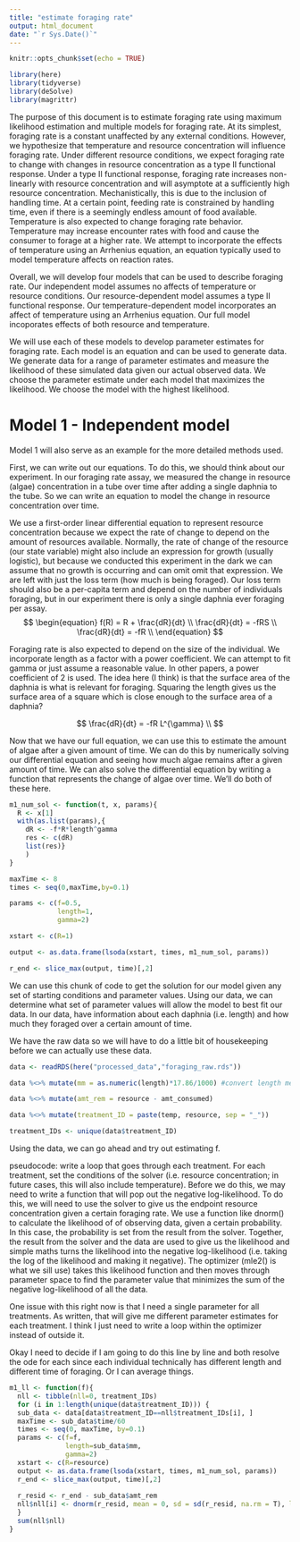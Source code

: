 ```yaml
---
title: "estimate foraging rate"
output: html_document
date: "`r Sys.Date()`"
---
```


```r
knitr::opts_chunk$set(echo = TRUE)
```

```r
library(here)
library(tidyverse)
library(deSolve)
library(magrittr)

```


The purpose of this document is to estimate foraging rate using maximum likelihood estimation and multiple models for foraging rate. At its simplest, foraging rate is a constant unaffected by any external conditions. However, we hypothesize that temperature and resource concentration will influence foraging rate. Under different resource conditions, we expect foraging rate to change with changes in resource concentration as a type II functional response. Under a type II functional response, foraging rate increases non-linearly with resource concentration and will asymptote at a sufficiently high resource concentration. Mechanistically, this is due to the inclusion of handling time. At a certain point, feeding rate is constrained by handling time, even if there is a seemingly endless amount of food available. Temperature is also expected to change foraging rate behavior. Temperature may increase encounter rates with food and cause the consumer to forage at a higher rate. We attempt to incorporate the effects of temperature using an Arrhenius equation, an equation typically used to model temperature affects on reaction rates. 

Overall, we will develop four models that can be used to describe foraging rate. Our independent model assumes no affects of temperature or resource conditions. Our resource-dependent model assumes a type II functional response. Our temperature-dependent model incorporates an affect of temperature using an Arrhenius equation. Our full model incoporates effects of both resource and temperature.

We will use each of these models to develop parameter estimates for foraging rate. Each model is an equation and can be used to generate data. We generate data for a range of parameter estimates and measure the likelihood of these simulated data given our actual observed data. We choose the parameter estimate under each model that maximizes the likelihood. We choose the model with the highest likelihood. 


# Model 1 - Independent model

Model 1 will also serve as an example for the more detailed methods used.

First, we can write out our equations. To do this, we should think about our experiment. In our foraging rate assay, we measured the change in resource (algae) concentration in a tube over time after adding a single daphnia to the tube. So we can write an equation to model the change in resource concentration over time.

We use a first-order linear differential equation to represent resource concentration because we expect the rate of change to depend on the amount of resources available. Normally, the rate of change of the resource (our state variable) might also include an expression for growth (usually logistic), but because we conducted this experiment in the dark we can assume that no growth is occurring and can omit omit that expression. We are left with just the loss term (how much is being foraged). Our loss term should also be a per-capita term and depend on the number of individuals foraging, but in our experiment there is only a single daphnia ever foraging per assay.
$$
\begin{equation}
f(R) = R + \frac{dR}{dt} \\
\frac{dR}{dt} = -fRS \\
\frac{dR}{dt} = -fR \\
\end{equation}
$$

Foraging rate is also expected to depend on the size of the individual. We incorporate length as a factor with a power coefficient. We can attempt to fit gamma or just assume a reasonable value. In other papers, a power coefficient of 2 is used. The idea here (I think) is that the surface area of the daphnia is what is relevant for foraging. Squaring the length gives us the surface area of a square which is close enough to the surface area of a daphnia?

$$
\frac{dR}{dt} = -fR L^{\gamma} \\
$$

Now that we have our full equation, we can use this to estimate the amount of algae after a given amount of time. We can do this by numerically solving our differential equation and seeing how much algae remains after a given amount of time. We can also solve the differential equation by writing a function that represents the change of algae over time. We'll do both of these here.

```r
m1_num_sol <- function(t, x, params){
  R <- x[1]
  with(as.list(params),{
    dR <- -f*R*length^gamma
    res <- c(dR)
    list(res)}
    )
}

maxTime <- 8
times <- seq(0,maxTime,by=0.1)

params <- c(f=0.5,
            length=1,
            gamma=2)

xstart <- c(R=1)

output <- as.data.frame(lsoda(xstart, times, m1_num_sol, params))

r_end <- slice_max(output, time)[,2]
```

We can use this chunk of code to get the solution for our model given any set of starting conditions and parameter values. Using our data, we can determine what set of parameter values will allow the model to best fit our data. In our data, have information about each daphnia (i.e. length) and how much they foraged over a certain amount of time.


We have the raw data so we will have to do a little bit of housekeeping before we can actually use these data.


```r
data <- readRDS(here("processed_data","foraging_raw.rds"))

data %<>% mutate(mm = as.numeric(length)*17.86/1000) #convert length measurement into mm

data %<>% mutate(amt_rem = resource - amt_consumed)

data %<>% mutate(treatment_ID = paste(temp, resource, sep = "_"))

treatment_IDs <- unique(data$treatment_ID)
```


Using the data, we can go ahead and try out estimating f.

pseudocode:
write a loop that goes through each treatment. For each treatment, set the conditions of the solver (i.e. resource concentration; in future cases, this will also include temperature). Before we do this, we may need to write a function that will pop out the negative log-likelihood. To do this, we will need to use the solver to give us the endpoint resource concentration given a certain foraging rate. We use a function like dnorm() to calculate the likelihood of of observing data, given a certain probability. In this case, the probability is set from the result from the solver. Together, the result from the solver and the data are used to give us the likelihood and simple maths turns the likelihood into the negative log-likelihood (i.e. taking the log of the likelihood and making it negative). The optimizer (mle2() is what we sill use) takes this likelihood function and then moves through parameter space to find the parameter value that minimizes the sum of the negative log-likelihood of all the data. 

One issue with this right now is that I need a single parameter for all treatments. As written, that will give me different parameter estimates for each treatment. I think I just need to write a loop within the optimizer instead of outside it.

Okay I need to decide if I am going to do this line by line and both resolve the ode for each since each individual technically has different length and different time of foraging. Or I can average things.
```r
m1_ll <- function(f){
  nll <- tibble(nll=0, treatment_IDs)
  for (i in 1:length(unique(data$treatment_ID))) {
  sub_data <- data[data$treatment_ID==nll$treatment_IDs[i], ]
  maxTime <- sub_data$time/60
  times <- seq(0, maxTime, by=0.1)
  params <- c(f=f,
              length=sub_data$mm,
              gamma=2)
  xstart <- c(R=resource)
  output <- as.data.frame(lsoda(xstart, times, m1_num_sol, params))
  r_end <- slice_max(output, time)[,2]
  
  r_resid <- r_end - sub_data$amt_rem
  nll$nll[i] <- dnorm(r_resid, mean = 0, sd = sd(r_resid, na.rm = T), log = T)
  }
  sum(nll$nll)
}
```






